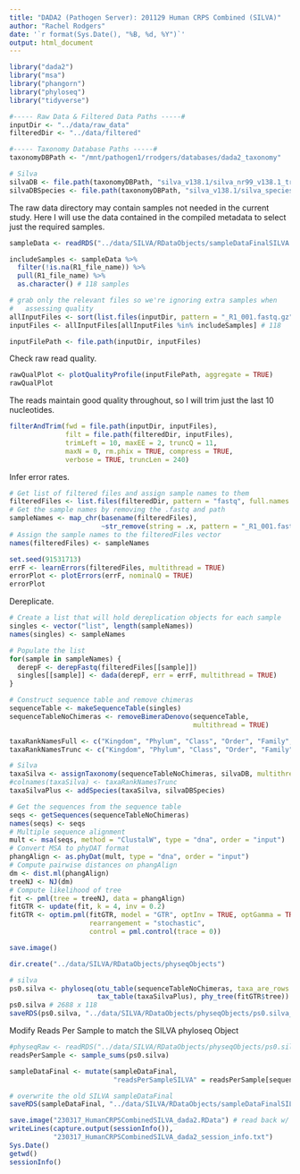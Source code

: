 ```yaml
---
title: "DADA2 (Pathogen Server): 201129 Human CRPS Combined (SILVA)"
author: "Rachel Rodgers"
date: '`r format(Sys.Date(), "%B, %d, %Y")`'
output: html_document
---
```


```r
library("dada2")
library("msa")
library("phangorn")
library("phyloseq")
library("tidyverse")
```

```r
#----- Raw Data & Filtered Data Paths -----#
inputDir <- "../data/raw_data"
filteredDir <- "../data/filtered"

#----- Taxonomy Database Paths -----#
taxonomyDBPath <- "/mnt/pathogen1/rrodgers/databases/dada2_taxonomy"

# Silva
silvaDB <- file.path(taxonomyDBPath, "silva_v138.1/silva_nr99_v138.1_train_set.fa.gz")
silvaDBSpecies <- file.path(taxonomyDBPath, "silva_v138.1/silva_species_assignment_v138.1.fa.gz")
```

The raw data directory may contain samples not needed in the current study.
Here I will use the data contained in the compiled metadata to select just the
required samples.

```r
sampleData <- readRDS("../data/SILVA/RDataObjects/sampleDataFinalSILVA.RDS")

includeSamples <- sampleData %>% 
  filter(!is.na(R1_file_name)) %>% 
  pull(R1_file_name) %>% 
  as.character() # 118 samples

# grab only the relevant files so we're ignoring extra samples when 
#   assessing quality
allInputFiles <- sort(list.files(inputDir, pattern = "_R1_001.fastq.gz")) # 155
inputFiles <- allInputFiles[allInputFiles %in% includeSamples] # 118

inputFilePath <- file.path(inputDir, inputFiles)
```

Check raw read quality.

```r
rawQualPlot <- plotQualityProfile(inputFilePath, aggregate = TRUE)
rawQualPlot
```

The reads maintain good quality throughout, so I will trim just the last 10 nucleotides.

```r
filterAndTrim(fwd = file.path(inputDir, inputFiles),
              filt = file.path(filteredDir, inputFiles),
              trimLeft = 10, maxEE = 2, truncQ = 11,
              maxN = 0, rm.phix = TRUE, compress = TRUE,
              verbose = TRUE, truncLen = 240)
```

Infer error rates.

```r
# Get list of filtered files and assign sample names to them
filteredFiles <- list.files(filteredDir, pattern = "fastq", full.names = TRUE)
# Get the sample names by removing the .fastq and path 
sampleNames <- map_chr(basename(filteredFiles), 
                       ~str_remove(string = .x, pattern = "_R1_001.fastq.gz$"))
# Assign the sample names to the filteredFiles vector
names(filteredFiles) <- sampleNames
```

```r
set.seed(91531713)
errF <- learnErrors(filteredFiles, multithread = TRUE)
errorPlot <- plotErrors(errF, nominalQ = TRUE)
errorPlot
```

Dereplicate.

```r
# Create a list that will hold dereplication objects for each sample
singles <- vector("list", length(sampleNames))
names(singles) <- sampleNames

# Populate the list
for(sample in sampleNames) {
  derepF <- derepFastq(filteredFiles[[sample]])
  singles[[sample]] <- dada(derepF, err = errF, multithread = TRUE)
}
```

```r
# Construct sequence table and remove chimeras
sequenceTable <- makeSequenceTable(singles)
sequenceTableNoChimeras <- removeBimeraDenovo(sequenceTable,
                                              multithread = TRUE)
```

```r
taxaRankNamesFull <- c("Kingdom", "Phylum", "Class", "Order", "Family", "Genus", "Species")
taxaRankNamesTrunc <- c("Kingdom", "Phylum", "Class", "Order", "Family", "Genus")

# Silva
taxaSilva <- assignTaxonomy(sequenceTableNoChimeras, silvaDB, multithread = TRUE)
#colnames(taxaSilva) <- taxaRankNamesTrunc
taxaSilvaPlus <- addSpecies(taxaSilva, silvaDBSpecies)
```

```r
# Get the sequences from the sequence table
seqs <- getSequences(sequenceTableNoChimeras)
names(seqs) <- seqs
# Multiple sequence alignment
mult <- msa(seqs, method = "ClustalW", type = "dna", order = "input")
# Convert MSA to phyDAT format
phangAlign <- as.phyDat(mult, type = "dna", order = "input")
# Compute pairwise distances on phangAlign
dm <- dist.ml(phangAlign)
treeNJ <- NJ(dm)
# Compute likelihood of tree
fit <- pml(tree = treeNJ, data = phangAlign)
fitGTR <- update(fit, k = 4, inv = 0.2)
fitGTR <- optim.pml(fitGTR, model = "GTR", optInv = TRUE, optGamma = TRUE,
                    rearrangement = "stochastic", 
                    control = pml.control(trace = 0))

save.image()
```

```r
dir.create("../data/SILVA/RDataObjects/physeqObjects")

# silva
ps0.silva <- phyloseq(otu_table(sequenceTableNoChimeras, taxa_are_rows = FALSE),
                      tax_table(taxaSilvaPlus), phy_tree(fitGTR$tree))
ps0.silva # 2688 x 118
saveRDS(ps0.silva, "../data/SILVA/RDataObjects/physeqObjects/ps0.silva_single.RDS")

```

Modify Reads Per Sample to match the SILVA phyloseq Object

```r
#physeqRaw <- readRDS("../data/SILVA/RDataObjects/physeqObjects/ps0.silva_single.RDS")
readsPerSample <- sample_sums(ps0.silva)

sampleDataFinal <- mutate(sampleDataFinal,
                          "readsPerSampleSILVA" = readsPerSample[sequencing_file_name])

# overwrite the old SILVA sampleDataFinal
saveRDS(sampleDataFinal, "../data/SILVA/RDataObjects/sampleDataFinalSILVA.RDS")
```

```r
save.image("230317_HumanCRPSCombinedSILVA_dada2.RData") # read back w/ load() or attach()
writeLines(capture.output(sessionInfo()), 
           "230317_HumanCRPSCombinedSILVA_dada2_session_info.txt")
Sys.Date()
getwd()
sessionInfo()
```
